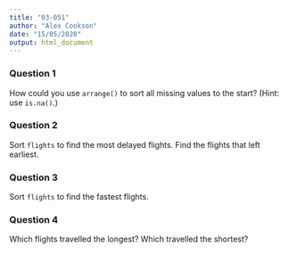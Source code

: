 ```yaml
---
title: "03-051"
author: "Alex Cookson"
date: "15/05/2020"
output: html_document
---
```


### Question 1

How could you use `arrange()` to sort all missing values to the start? (Hint: use `is.na()`.)


### Question 2

Sort `flights` to find the most delayed flights. Find the flights that left earliest.


### Question 3

Sort `flights` to find the fastest flights.


### Question 4

Which flights travelled the longest? Which travelled the shortest?
